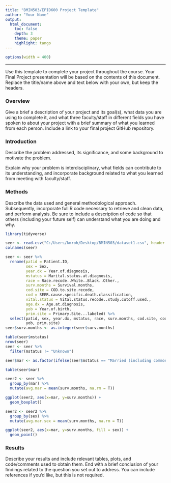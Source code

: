 ```yaml
---
title: "BMIN503/EPID600 Project Template"
author: "Your Name"
output: 
  html_document:
    toc: false 
    depth: 3 
    theme: paper 
    highlight: tango
---
```

```r
options(width = 400)
```  
***
Use this template to complete your project throughout the course. Your Final Project presentation will be based on the contents of this document. Replace the title/name above and text below with your own, but keep the headers.

### Overview
Give a brief a description of your project and its goal(s), what data you are using to complete it, and what three faculty/staff in different fields you have spoken to about your project with a brief summary of what you learned from each person. Include a link to your final project GitHub repository.


### Introduction 
Describe the problem addressed, its significance, and some background to motivate the problem.

Explain why your problem is interdisciplinary, what fields can contribute to its understanding, and incorporate background related to what you learned from meeting with faculty/staff.


### Methods
Describe the data used and general methodological approach. Subsequently, incorporate full R code necessary to retrieve and clean data, and perform analysis. Be sure to include a description of code so that others (including your future self) can understand what you are doing and why. 
```r
library(tidyverse)

seer <- read.csv("C:/Users/kmroh/Desktop/BMIN503/dataset1.csv", header = T)
colnames(seer)

seer <- seer %>%
  rename(patid = Patient.ID, 
         sex = Sex, 
         year.dx = Year.of.diagnosis,
         mstatus = Marital.status.at.diagnosis,
         race = Race.recode..White..Black..Other.,
         surv.months = Survival.months,
         cod.site = COD.to.site.recode,
         cod = SEER.cause.specific.death.classification,
         vital.status = Vital.status.recode..study.cutoff.used.,
         age.dx = Age.at.diagnosis,
         yob = Year.of.birth,
         prim.site = Primary.Site...labeled) %>% 
  select(patid, sex, year.dx, mstatus, race, surv.months, cod.site, cod, vital.status, age.dx,
         yob, prim.site)
seer$surv.months <- as.integer(seer$surv.months)

table(seer$mstatus)
nrow(seer)
seer <- seer %>%
  filter(mstatus != "Unknown")

seer$mar <- as.factor(ifelse(seer$mstatus == "Married (including common law)",1,0))

table(seer$mar)

seer2 <- seer %>%
  group_by(mar) %>%
  mutate(avg.mar = mean(surv.months, na.rm = T))

ggplot(seer2, aes(x=mar, y=surv.months)) +
  geom_boxplot()

seer2 <- seer2 %>%
  group_by(sex) %>%
  mutate(avg.mar.sex = mean(surv.months, na.rm = T))

ggplot(seer2, aes(x=mar, y=surv.months, fill = sex)) +
  geom_point()
```

### Results
Describe your results and include relevant tables, plots, and code/comments used to obtain them. End with a brief conclusion of your findings related to the question you set out to address. You can include references if you'd like, but this is not required.
